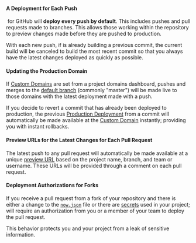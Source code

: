 
#### A Deployment for Each Push

&#8203;<ProductName /> for GitHub will **deploy every push by default**. This includes pushes and pull requests made to branches. This allows those working within the repository to preview changes made before they are pushed to production.

With each new push, if <ProductShortName /> is already building a previous commit, the current build will be canceled to build the most recent commit so that you always have the latest changes deployed as quickly as possible.

#### Updating the Production Domain

If [Custom Domains](/docs/v2/custom-domains) are set from a project domains dashboard, pushes and merges to the [default branch](https://help.github.com/articles/setting-the-default-branch/) (commonly "master") will be made live to those domains with the latest deployment made with a push.

If you decide to revert a commit that has already been deployed to production, the previous [Production Deployment](/docs/v2/platform/deployments#production) from a commit will automatically be made available at the [Custom Domain](/docs/v2/custom-domains) instantly; providing you with instant rollbacks.

#### Preview URLs for the Latest Changes for Each Pull Request

The latest push to any pull request will automatically be made available at a unique [preview URL](/docs/v2/platform/deployments#preview) based on the project name, branch, and team or username. These URLs will be provided through a comment on each pull request.

#### Deployment Authorizations for Forks

If you receive a pull request from a fork of your repository and there is either a change to the [`now.json`](/docs/configuration) file or there are [secrets](/docs/v2/serverless-functions/env-and-secrets#adding-secrets) used in your project; <ProductShortName /> will require an authorization from you or a member of your team to deploy the pull request.

This behavior protects you and your project from a leak of sensitive information.
